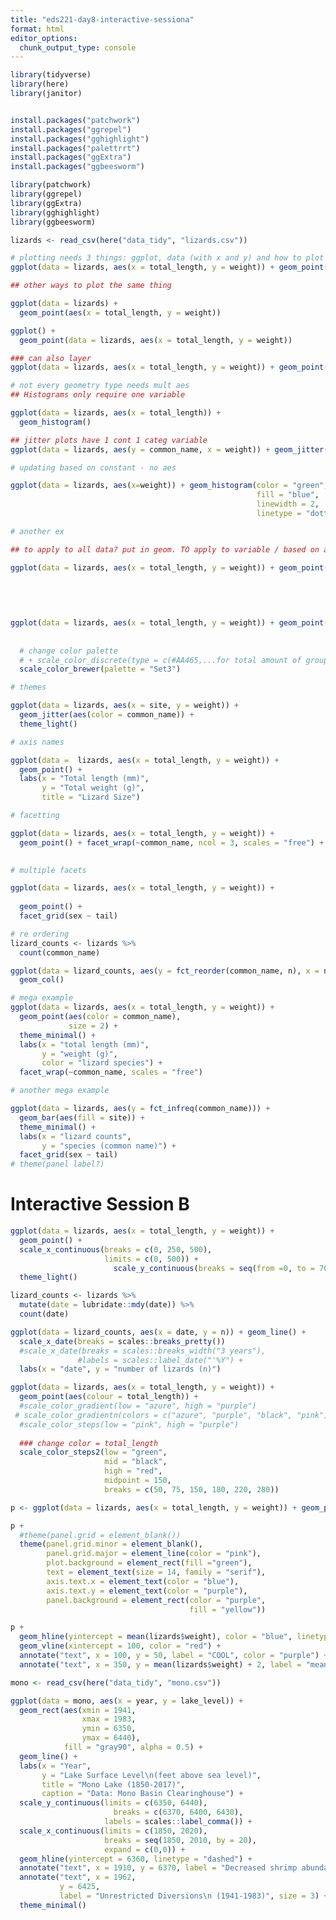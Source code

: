 ```yaml
---
title: "eds221-day8-interactive-sessiona"
format: html
editor_options: 
  chunk_output_type: console
---
```


```r
library(tidyverse)
library(here)
library(janitor)


install.packages("patchwork")
install.packages("ggrepel")
install.packages("gghighlight")
install.packages("palettrrt")
install.packages("ggExtra")
install.packages("ggbeesworm")

library(patchwork)
library(ggrepel)
library(ggExtra)
library(gghighlight)
library(ggbeesworm)
```


```r
lizards <- read_csv(here("data_tidy", "lizards.csv"))
```

```r
# plotting needs 3 things: ggplot, data (with x and y) and how to plot
ggplot(data = lizards, aes(x = total_length, y = weight)) + geom_point()  

## other ways to plot the same thing

ggplot(data = lizards) +
  geom_point(aes(x = total_length, y = weight))

ggplot() +
  geom_point(data = lizards, aes(x = total_length, y = weight))

### can also layer
ggplot(data = lizards, aes(x = total_length, y = weight)) + geom_point() + geom_line()

```

```r
# not every geometry type needs mult aes
## Histograms only require one variable

ggplot(data = lizards, aes(x = total_length)) +
  geom_histogram()

## jitter plots have 1 cont 1 categ variable
ggplot(data = lizards, aes(y = common_name, x = weight)) + geom_jitter()
```

```r
# updating based on constant - no aes

ggplot(data = lizards, aes(x=weight)) + geom_histogram(color = "green", 
                                                       fill = "blue", 
                                                       linewidth = 2,
                                                       linetype = "dotted")
```

```r
# another ex

## to apply to all data? put in geom. TO apply to variable / based on a variable - put in aes

ggplot(data = lizards, aes(x = total_length, y = weight)) + geom_point(color = "#79B4A9",
                                                                       fill = "#9cc69B",
                                                                       shape = 20,
                                                                       size = 3,
                                                                       alpha = 0.8)
```

```r
ggplot(data = lizards, aes(x = total_length, y = weight)) + geom_point(aes(color = common_name, 
                                                                           size = total_length),
                                                                       alpha = 0.5) +
  # change color palette
  # + scale_color_discrete(type = c(#AA465,...for total amount of groups))
  scale_color_brewer(palette = "Set3")
```

```r
# themes 

ggplot(data = lizards, aes(x = site, y = weight)) +
  geom_jitter(aes(color = common_name)) +
  theme_light()
```

```r
# axis names

ggplot(data =  lizards, aes(x = total_length, y = weight)) +
  geom_point() +
  labs(x = "Total length (mm)", 
       y = "Total weight (g)", 
       title = "Lizard Size")
```

```r
# facetting

ggplot(data = lizards, aes(x = total_length, y = weight)) +
  geom_point() + facet_wrap(~common_name, ncol = 3, scales = "free") + labs(x = "Total length (mm)",
                                                                            y = "Weight (g)")
```

```r
# multiple facets

ggplot(data = lizards, aes(x = total_length, y = weight)) +
  
  geom_point() +
  facet_grid(sex ~ tail)
```

```r
# re ordering
lizard_counts <- lizards %>%
  count(common_name)

ggplot(data = lizard_counts, aes(y = fct_reorder(common_name, n), x = n)) +
  geom_col()
```

```r
# mega example
ggplot(data = lizards, aes(x = total_length, y = weight)) +
  geom_point(aes(color = common_name),
             size = 2) + 
  theme_minimal() +
  labs(x = "total length (mm)",
       y = "weight (g)",
       color = "lizard species") +
  facet_wrap(~common_name, scales = "free")

```

```r
# another mega example

ggplot(data = lizards, aes(y = fct_infreq(common_name))) +
  geom_bar(aes(fill = site)) +
  theme_minimal() +
  labs(x = "lizard counts",
       y = "species (common name)") +
  facet_grid(sex ~ tail)
# theme(panel label?)

```

# Interactive Session B

```r
ggplot(data = lizards, aes(x = total_length, y = weight)) + 
  geom_point() +
  scale_x_continuous(breaks = c(0, 250, 500),
                     limits = c(0, 500)) +
                       scale_y_continuous(breaks = seq(from =0, to = 70, by = 10), limits = c(0,70)) +
  theme_light()
```

```r
lizard_counts <- lizards %>%
  mutate(date = lubridate::mdy(date)) %>%
  count(date)

ggplot(data = lizard_counts, aes(x = date, y = n)) + geom_line() +
  scale_x_date(breaks = scales::breaks_pretty())
  #scale_x_date(breaks = scales::breaks_width("3 years"),
               #labels = scales::label_date("'%Y") +
  labs(x = "date", y = "number of lizards (n)")
```

```r
ggplot(data = lizards, aes(x = total_length, y = weight)) +
  geom_point(aes(colour = total_length)) +
  #scale_color_gradient(low = "azure", high = "purple")
 # scale_color_gradientn(colors = c("azure", "purple", "black", "pink"))
  #scale_color_steps(low = "pink", high = "purple")
  
  ### change color = total_length
  scale_color_steps2(low = "green",
                     mid = "black",
                     high = "red",
                     midpoint = 150,
                     breaks = c(50, 75, 150, 180, 220, 280))
```

```r
p <- ggplot(data = lizards, aes(x = total_length, y = weight)) + geom_point()

p +
  #theme(panel.grid = element_blank())
  theme(panel.grid.minor = element_blank(),
        panel.grid.major = element_line(color = "pink"),
        plot.background = element_rect(fill ="green"),
        text = element_text(size = 14, family = "serif"),
        axis.text.x = element_text(color = "blue"),
        axis.text.y = element_text(color = "purple"),
        panel.background = element_rect(color = "purple",
                                        fill = "yellow"))

```

```r
p +
  geom_hline(yintercept = mean(lizards$weight), color = "blue", linetype = "dashed") +
  geom_vline(xintercept = 100, color = "red") +
  annotate("text", x = 100, y = 50, label = "COOL", color = "purple") +
  annotate("text", x = 350, y = mean(lizards$weight) + 2, label = "mean weight")
```


```r
mono <- read_csv(here("data_tidy", "mono.csv"))

ggplot(data = mono, aes(x = year, y = lake_level)) +
  geom_rect(aes(xmin = 1941, 
                xmax = 1983,
                ymin = 6350,
                ymax = 6440),
            fill = "gray90", alpha = 0.5) +
  geom_line() +
  labs(x = "Year",
       y = "Lake Surface Level\n(feet above sea level)",
       title = "Mono Lake (1850-2017)",
       caption = "Data: Mono Basin Clearinghouse") +
  scale_y_continuous(limits = c(6350, 6440),
                       breaks = c(6370, 6400, 6430),
                     labels = scales::label_comma()) +
  scale_x_continuous(limits = c(1850, 2020),
                     breaks = seq(1850, 2010, by = 20),
                     expand = c(0,0)) +
  geom_hline(yintercept = 6360, linetype = "dashed") +
  annotate("text", x = 1910, y = 6370, label = "Decreased shrimp abundance expected\n 6,360 feet about sea level") +
  annotate("text", x = 1962,
           y = 6425,
           label = "Unrestricted Diversions\n (1941-1983)", size = 3) + 
  theme_minimal()
```

